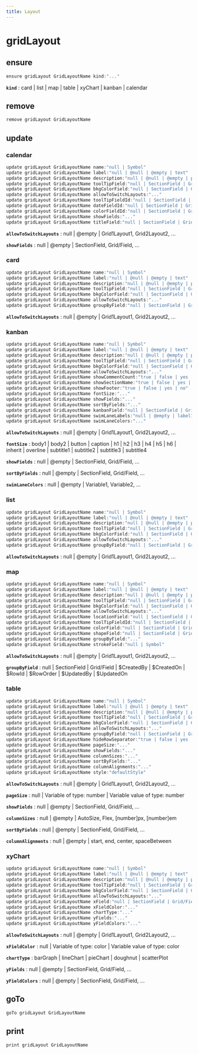 ```yaml
---
title: Layout
---
```


# gridLayout

## ensure

```js filename="Terminal" copy
ensure gridLayout GridLayoutName kind:"..."
```

**`kind`**
 : card | list | map | table | xyChart | kanban | calendar


## remove

```js filename="Terminal" copy
remove gridLayout GridLayoutName
```


## update

### calendar
```js filename="Terminal" copy
update gridLayout GridLayoutName name:"null | Symbol"
update gridLayout GridLayoutName label:"null | @null | @empty | text"
update gridLayout GridLayoutName description:"null | @null | @empty | paragraph"
update gridLayout GridLayoutName toolTipField:"null | SectionField | Grid/Field"
update gridLayout GridLayoutName bkgColorField:"null | SectionField | Grid/Field"
update gridLayout GridLayoutName allowToSwitchLayouts:"..."
update gridLayout GridLayoutName toolTipFieldId:"null | SectionField | Grid/Field"
update gridLayout GridLayoutName dateFieldId:"null | SectionField | Grid/Field"
update gridLayout GridLayoutName colorFieldId:"null | SectionField | Grid/Field"
update gridLayout GridLayoutName showFields:"..."
update gridLayout GridLayoutName titleField:"null | SectionField | Grid/Field"
```

**`allowToSwitchLayouts`**
 : null | @empty | Grid1Layout1, Grid2Layout2, ...

**`showFields`**
 : null | @empty | SectionField, Grid/Field, ...

### card
```js filename="Terminal" copy
update gridLayout GridLayoutName name:"null | Symbol"
update gridLayout GridLayoutName label:"null | @null | @empty | text"
update gridLayout GridLayoutName description:"null | @null | @empty | paragraph"
update gridLayout GridLayoutName toolTipField:"null | SectionField | Grid/Field"
update gridLayout GridLayoutName bkgColorField:"null | SectionField | Grid/Field"
update gridLayout GridLayoutName allowToSwitchLayouts:"..."
update gridLayout GridLayoutName groupByField:"null | SectionField | Grid/Field"
```

**`allowToSwitchLayouts`**
 : null | @empty | Grid1Layout1, Grid2Layout2, ...

### kanban
```js filename="Terminal" copy
update gridLayout GridLayoutName name:"null | Symbol"
update gridLayout GridLayoutName label:"null | @null | @empty | text"
update gridLayout GridLayoutName description:"null | @null | @empty | paragraph"
update gridLayout GridLayoutName toolTipField:"null | SectionField | Grid/Field"
update gridLayout GridLayoutName bkgColorField:"null | SectionField | Grid/Field"
update gridLayout GridLayoutName allowToSwitchLayouts:"..."
update gridLayout GridLayoutName showCommentCount:"true | false | yes | no"
update gridLayout GridLayoutName showSectionName:"true | false | yes | no"
update gridLayout GridLayoutName showFooter:"true | false | yes | no"
update gridLayout GridLayoutName fontSize:"..."
update gridLayout GridLayoutName showFields:"..."
update gridLayout GridLayoutName sortByFields:"..."
update gridLayout GridLayoutName kanbanField:"null | SectionField | Grid/Field"
update gridLayout GridLayoutName swimLaneLabels:"null | @empty | label1 \n label2 \n"
update gridLayout GridLayoutName swimLaneColors:"..."
```

**`allowToSwitchLayouts`**
 : null | @empty | Grid1Layout1, Grid2Layout2, ...

**`fontSize`**
 : body1 | body2 | button | caption | h1 | h2 | h3 | h4 | h5 | h6 | inherit | overline | subtitle1 | subtitle2 | subtitle3 | subtitle4

**`showFields`**
 : null | @empty | SectionField, Grid/Field, ...

**`sortByFields`**
 : null | @empty | SectionField, Grid/Field, ...

**`swimLaneColors`**
 : null | @empty | Variable1, Variable2, ...

### list
```js filename="Terminal" copy
update gridLayout GridLayoutName name:"null | Symbol"
update gridLayout GridLayoutName label:"null | @null | @empty | text"
update gridLayout GridLayoutName description:"null | @null | @empty | paragraph"
update gridLayout GridLayoutName toolTipField:"null | SectionField | Grid/Field"
update gridLayout GridLayoutName bkgColorField:"null | SectionField | Grid/Field"
update gridLayout GridLayoutName allowToSwitchLayouts:"..."
update gridLayout GridLayoutName groupByField:"null | SectionField | Grid/Field"
```

**`allowToSwitchLayouts`**
 : null | @empty | Grid1Layout1, Grid2Layout2, ...

### map
```js filename="Terminal" copy
update gridLayout GridLayoutName name:"null | Symbol"
update gridLayout GridLayoutName label:"null | @null | @empty | text"
update gridLayout GridLayoutName description:"null | @null | @empty | paragraph"
update gridLayout GridLayoutName toolTipField:"null | SectionField | Grid/Field"
update gridLayout GridLayoutName bkgColorField:"null | SectionField | Grid/Field"
update gridLayout GridLayoutName allowToSwitchLayouts:"..."
update gridLayout GridLayoutName locationField:"null | SectionField | Grid/Field"
update gridLayout GridLayoutName toolTipFieldId:"null | SectionField | Grid/Field"
update gridLayout GridLayoutName colorField:"null | SectionField | Grid/Field"
update gridLayout GridLayoutName shapeField:"null | SectionField | Grid/Field"
update gridLayout GridLayoutName groupByField:"..."
update gridLayout GridLayoutName strokeField:"null | Symbol"
```

**`allowToSwitchLayouts`**
 : null | @empty | Grid1Layout1, Grid2Layout2, ...

**`groupByField`**
 : null | SectionField | Grid/Field | $CreatedBy | $CreatedOn | $RowId | $RowOrder | $UpdatedBy | $UpdatedOn

### table
```js filename="Terminal" copy
update gridLayout GridLayoutName name:"null | Symbol"
update gridLayout GridLayoutName label:"null | @null | @empty | text"
update gridLayout GridLayoutName description:"null | @null | @empty | paragraph"
update gridLayout GridLayoutName toolTipField:"null | SectionField | Grid/Field"
update gridLayout GridLayoutName bkgColorField:"null | SectionField | Grid/Field"
update gridLayout GridLayoutName allowToSwitchLayouts:"..."
update gridLayout GridLayoutName groupByField:"null | SectionField | Grid/Field"
update gridLayout GridLayoutName hideRowSeparator:"true | false | yes | no"
update gridLayout GridLayoutName pageSize:"..."
update gridLayout GridLayoutName showFields:"..."
update gridLayout GridLayoutName columnSizes:"..."
update gridLayout GridLayoutName sortByFields:"..."
update gridLayout GridLayoutName columnAlignments:"..."
update gridLayout GridLayoutName style:"defaultStyle"
```

**`allowToSwitchLayouts`**
 : null | @empty | Grid1Layout1, Grid2Layout2, ...

**`pageSize`**
 : null | Variable of type: number | Variable value of type: number

**`showFields`**
 : null | @empty | SectionField, Grid/Field, ...

**`columnSizes`**
 : null | @empty | AutoSize, Flex, [number]px, [number]em

**`sortByFields`**
 : null | @empty | SectionField, Grid/Field, ...

**`columnAlignments`**
 : null | @empty | start, end, center, spaceBetween

### xyChart
```js filename="Terminal" copy
update gridLayout GridLayoutName name:"null | Symbol"
update gridLayout GridLayoutName label:"null | @null | @empty | text"
update gridLayout GridLayoutName description:"null | @null | @empty | paragraph"
update gridLayout GridLayoutName toolTipField:"null | SectionField | Grid/Field"
update gridLayout GridLayoutName bkgColorField:"null | SectionField | Grid/Field"
update gridLayout GridLayoutName allowToSwitchLayouts:"..."
update gridLayout GridLayoutName xField:"null | SectionField | Grid/Field"
update gridLayout GridLayoutName xFieldColor:"..."
update gridLayout GridLayoutName chartType:"..."
update gridLayout GridLayoutName yFields:"..."
update gridLayout GridLayoutName yFieldColors:"..."
```

**`allowToSwitchLayouts`**
 : null | @empty | Grid1Layout1, Grid2Layout2, ...

**`xFieldColor`**
 : null | Variable of type: color | Variable value of type: color

**`chartType`**
 : barGraph | lineChart | pieChart | doughnut | scatterPlot

**`yFields`**
 : null | @empty | SectionField, Grid/Field, ...

**`yFieldColors`**
 : null | @empty | SectionField, Grid/Field, ...


## goTo

```js filename="Terminal" copy
goTo gridLayout GridLayoutName
```


## print

```js filename="Terminal" copy
print gridLayout GridLayoutName
```


